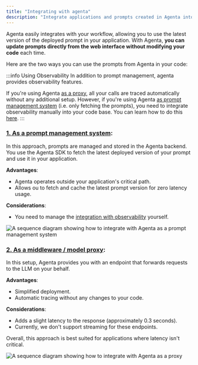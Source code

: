 ```yaml
---
title: "Integrating with agenta"
description: "Integrate applications and prompts created in Agenta into your projects."
---
```


Agenta easily integrates with your workflow, allowing you to use the latest version of the deployed prompt in your application. With Agenta, **you can update prompts directly from the web interface without modifying your code** each time.

Here are the two ways you can use the prompts from Agenta in your code:

:::info Using Observability
In addition to prompt management, agenta provides observability features.

If you're using Agenta [as a proxy](#2-as-a-middleware--model-proxy), all your calls are traced automatically without any additional setup. However, if you're using Agenta [as prompt management system](#1-as-a-prompt-management-system) (i.e. only fetching the prompts), you need to integrate observability manually into your code base. You can learn how to do this [here](/observability/quickstart).
:::

### [1. As a prompt management system](/prompt-management/integration/02-fetch-prompts):

In this approach, prompts are managed and stored in the Agenta backend. You use the Agenta SDK to fetch the latest deployed version of your prompt and use it in your application.

**Advantages**:

- Agenta operates outside your application's critical path.
- Allows ou to fetch and cache the latest prompt version for zero latency usage.

**Considerations**:

- You need to manage the [integration with observability](/observability/quickstart) yourself.

<img
  class="bg-white"
  src="/images/prompt_management/as-a-prompt-management.png"
  loading="lazy"
  alt="A sequence diagram showing how to integrate with Agenta as a prompt management system"
/>

### **[2. As a middleware / model proxy](/prompt-management/integration/03-proxy-calls)**:

In this setup, Agenta provides you with an endpoint that forwards requests to the LLM on your behalf.

**Advantages**:

- Simplified deployment.
- Automatic tracing without any changes to your code.

**Considerations**:

- Adds a slight latency to the response (approximately 0.3 seconds).
- Currently, we don't support streaming for these endpoints.

Overall, this approach is best suited for applications where latency isn't critical.

<img
  class="bg-white"
  src="/images/prompt_management/as-a-proxy.png"
  loading="lazy"
  alt="A sequence diagram showing how to integrate with Agenta as    a proxy"
/>
